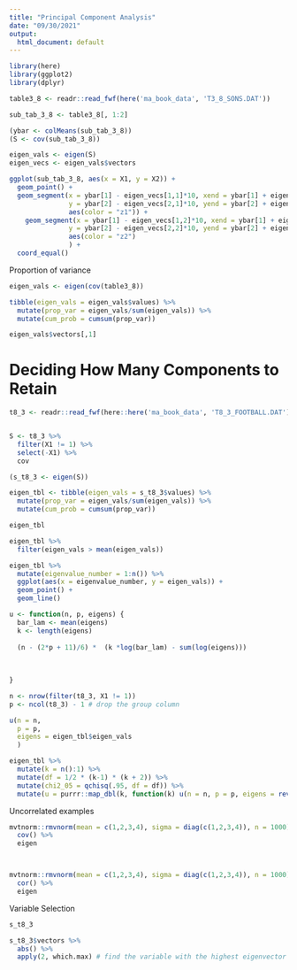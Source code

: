 ```yaml
---
title: "Principal Component Analysis"
date: "09/30/2021"
output:
  html_document: default
---
```



```r
library(here)
library(ggplot2)
library(dplyr)

table3_8 <- readr::read_fwf(here('ma_book_data', 'T3_8_SONS.DAT'))
```

```r
sub_tab_3_8 <- table3_8[, 1:2]

(ybar <- colMeans(sub_tab_3_8))
(S <- cov(sub_tab_3_8))

eigen_vals <- eigen(S)
eigen_vecs <- eigen_vals$vectors
```

```r
ggplot(sub_tab_3_8, aes(x = X1, y = X2)) +
  geom_point() +
  geom_segment(x = ybar[1] - eigen_vecs[1,1]*10, xend = ybar[1] + eigen_vecs[1,1]* 10,
               y = ybar[2] - eigen_vecs[2,1]*10, yend = ybar[2] + eigen_vecs[2,1]*10,
               aes(color = "z1")) +
    geom_segment(x = ybar[1] - eigen_vecs[1,2]*10, xend = ybar[1] + eigen_vecs[1,2]*10,
               y = ybar[2] - eigen_vecs[2,2]*10, yend = ybar[2] + eigen_vecs[2,2]*10,
               aes(color = "z2")
               ) +
  coord_equal()
```

Proportion of variance

```r

eigen_vals <- eigen(cov(table3_8))

tibble(eigen_vals = eigen_vals$values) %>% 
  mutate(prop_var = eigen_vals/sum(eigen_vals)) %>% 
  mutate(cum_prob = cumsum(prop_var))
```

```r
eigen_vals$vectors[,1]
```

# Deciding How Many Components to Retain

```r
t8_3 <- readr::read_fwf(here::here('ma_book_data', 'T8_3_FOOTBALL.DAT'))


S <- t8_3 %>% 
  filter(X1 != 1) %>% 
  select(-X1) %>% 
  cov

(s_t8_3 <- eigen(S))


```


```r
eigen_tbl <- tibble(eigen_vals = s_t8_3$values) %>% 
  mutate(prop_var = eigen_vals/sum(eigen_vals)) %>% 
  mutate(cum_prob = cumsum(prop_var))

eigen_tbl
```

```r
eigen_tbl %>% 
  filter(eigen_vals > mean(eigen_vals))
```

```r
eigen_tbl %>% 
  mutate(eigenvalue_number = 1:n()) %>% 
  ggplot(aes(x = eigenvalue_number, y = eigen_vals)) +
  geom_point() + 
  geom_line()
```

```r

u <- function(n, p, eigens) {
  bar_lam <- mean(eigens)
  k <- length(eigens)
  
  (n - (2*p + 11)/6) *  (k *log(bar_lam) - sum(log(eigens)))
  
  
  
}

n <- nrow(filter(t8_3, X1 != 1))
p <- ncol(t8_3) - 1 # drop the group column 

u(n = n,
  p = p,
  eigens = eigen_tbl$eigen_vals
  )

eigen_tbl %>% 
  mutate(k = n():1) %>% 
  mutate(df = 1/2 * (k-1) * (k + 2)) %>% 
  mutate(chi2_05 = qchisq(.95, df = df)) %>% 
  mutate(u = purrr::map_dbl(k, function(k) u(n = n, p = p, eigens = rev(eigen_tbl$eigen_vals)[1:k] )))


```



 Uncorrelated examples
 
```r

mvtnorm::rmvnorm(mean = c(1,2,3,4), sigma = diag(c(1,2,3,4)), n = 1000) %>% 
  cov() %>% 
  eigen



mvtnorm::rmvnorm(mean = c(1,2,3,4), sigma = diag(c(1,2,3,4)), n = 1000) %>% 
  cor() %>% 
  eigen


```

Variable Selection

```r
s_t8_3
```

```r
s_t8_3$vectors %>% 
  abs() %>% 
  apply(2, which.max) # find the variable with the highest eigenvector value

```

